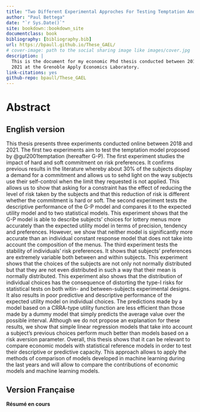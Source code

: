 ```yaml
--- 
title: "Two Different Experimental Approches For Testing Temptation And A Test Of Stability Of Individual Risk Preferences"
author: "Paul Bettega"
date: "`r Sys.Date()`"
site: bookdown::bookdown_site
documentclass: book
bibliography: [bibliography.bib]
url: https://bpaull.github.io/These_GAEL/
# cover-image: path to the social sharing image like images/cover.jpg
description: |
  This is the document for my economic Phd thesis conducted between 2018 and 
  2021 at the Grenoble Apply Economics Laboratory.
link-citations: yes
github-repo: bpaull/These_GAEL
---
```


# Abstract {-}

## English version {-}

This thesis presents three experiments conducted online between 2018 and 2021. 
The first two experiments aim to test the temptation model proposed by 
@gul2001temptation (hereafter G-P). 
The first experiment studies the impact of hard and soft commitment on risk 
preferences. 
It confirms previous results in the literature whereby 
about 30% of the subjects display a demand for a commitment  and 
allows us to sehd light on the way subjects use their self-control when the limit they 
requested is not applied. <!-- when the limit is applied then there is no need for self control, right? -->
This allows us to show that asking for a constraint has the effect of reducing 
the level of risk taken by the subjects and that this reduction of risk is 
different whether the commitment is hard or soft. <!-- clearly state the result, as "different" can mean stronger or weaker; so just say "this reduction... is weaker when the commitment is soft" (or whatever our result sis, I forgot, sorry) -->
The second experiment tests the descriptive performance of the G-P model and 
compares it to the expected utility model and to two statistical models. 
This experiment shows that the G-P model is able to describe subjects' choices 
for lottery menus more accurately than the expected utility model in terms of 
precision, tendency and preferences. 
However, we show that neither model is significantly more accurate than an 
individual constant response model that does not take into account the 
composition of the menus. <!-- nor preferences, right? I mean, in a way yes, it is not a k = 32 model as in chapter 3, but can we say it does take into account preferences? Not sure... -->
The third experiment tests the stability of individuals' risk preferences. 
It shows that subjects' preferences are extremely variable both between and 
within subjects. 
This experiment shows that the choices of the subjects are not only not normally 
distributed but that they are not even distributed in such a way that their mean 
is normally distributed. <!-- maybe a sentence on why do you think this happens? serial correlation that oughtn't be there? -->
This experiment also shows that the distribution of individual choices has the 
consequence of distorting the type-I risks for statistical tests on both witin- and between-subjects experimental 
designs. <!-- again, give us the sign: it distorts in which direction? we would accept too many H0; so maybe say so, it makes it more interesting, and it uses 2-3 words more. -->
It also results in poor predictive and descriptive performance of the expected 
utility model on individual choices.
The predictions made by a model based on a CRRA-type utility function are less 
efficient than those made by a dummy model that simply predicts the average 
value over the possible interval. <!-- I would say: "predicts risk neutrality for all trials". Because this is what it is, EV maximisation (risk neutrality) wth 0 parameters utperforms a theory with one free parameter (EUT) and one with 2 (G-P) -->
Although we do not propose an explanation for these results, we show that simple
linear regression models that take into account a subject's previous choices 
perform much better than models based on a risk aversion parameter.
Overall, this thesis shows that it can be relevant to compare economic models 
with statistical reference models in order to test their descriptive or 
predictive capacity. 
This approach allows to apply the methods of comparison of models developed in 
machine learning during the last years and will allow to compare the 
contributions of economic models and machine learning models.
<!-- I don't think this is the oly contribution of your thesis, NOR the major one. 
I think that you should stress all of your contributions here. 
One is definitely the use of horse races with stats models as a sanity check for our delirious attempts at modeling in econ. Spot on, correct for you to say it, and well said. I'll be even more blunt, actually. 
BUT I thin that another major contribution is that it is HARD, very hard, to test temptation models in the lab properly. That despite all your best efforts and a design in chapt 2 that gets as close as possible to the theory, the theory fails. That we do not have to be naïve about testing theories -- it's really hard -- and that people writing theories should maybe consider the fact that making their theory testable is their job. Now, I venture a bit too far here, but I'd like you to point out at least ONE result pertaining to G-P / temptation and not only the "technical " result "use stat models if you want to be serious". The rest is actually pretty fine. -->



## Version Française {-}

**Résumé en cours**

<!-- you have no acknowledgments / thanks section. It is usaully done; then of course it is up to you. It is custom to thank the people that foudn the money for your experiments for instance, and the projects that were involved. But again, up to you. -->
